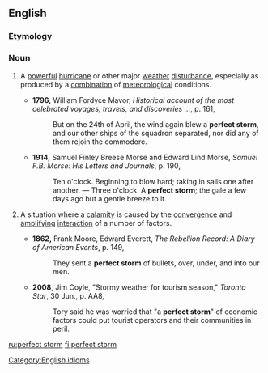 ==English==

===Etymology===
{{rfe}}

===Noun===
{{en-noun|sg=[[perfect]] [[storm]]}}

# {{meteorology|informal}} A [[powerful]] [[hurricane]] or other major [[weather]] [[disturbance]], especially as produced by a [[combination]] of [[meteorological]] conditions.
#* '''1796,''' William Fordyce Mavor, ''Historical account of the most celebrated voyages, travels, and discoveries ...'', p. 161,
#*: But on the 24th of April, the wind again blew a '''perfect storm''', and our other ships of the squadron separated, nor did any of them rejoin the commodore.
#* '''1914,''' Samuel Finley Breese Morse and Edward Lind Morse, ''Samuel F.B. Morse: His Letters and Journals'', p. 190,
#*: Ten o'clock. Beginning to blow hard; taking in sails one after another. — Three o'clock. A '''perfect storm'''; the gale a few days ago but a gentle breeze to it.
# {{figuratively|by extension}} A situation where a [[calamity]] is caused by the [[convergence]] and [[amplify]]ing [[interaction]] of a number of factors.
#* '''1862,''' Frank Moore, Edward Everett, ''The Rebellion Record: A Diary of American Events'', p. 149,
#*: They sent a '''perfect storm''' of bullets, over, under, and into our men.
#* '''2008''', Jim Coyle, "Stormy weather for tourism season," ''Toronto Star'', 30 Jun., p. AA8,
#*: Tory said he was worried that "a '''perfect storm'''" of economic factors could put tourist operators and their communities in peril.

[[Category:English idioms]]

[[ru:perfect storm]]
[[fi:perfect storm]]